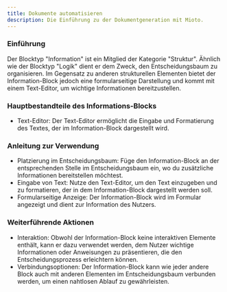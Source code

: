 ```yaml
---
title: Dokumente automatisieren
description: Die Einführung zu der Dokumentgeneration mit Mioto.
---
```


### Einführung

Der Blocktyp "Information" ist ein Mitglied der Kategorie "Struktur". Ähnlich wie der Blocktyp "Logik" dient er dem Zweck, den Entscheidungsbaum zu organisieren. Im Gegensatz zu anderen strukturellen Elementen bietet der Information-Block jedoch eine formularseitige Darstellung und kommt mit einem Text-Editor, um wichtige Informationen bereitzustellen.

### Hauptbestandteile des Informations-Blocks

* Text-Editor: Der Text-Editor ermöglicht die Eingabe und Formatierung des Textes, der im Information-Block dargestellt wird.

### Anleitung zur Verwendung

* Platzierung im Entscheidungsbaum: Füge den Information-Block an der entsprechenden Stelle im Entscheidungsbaum ein, wo du zusätzliche Informationen bereitstellen möchtest.
* Eingabe von Text: Nutze den Text-Editor, um den Text einzugeben und zu formatieren, der in dem Information-Block dargestellt werden soll.
* Formularseitige Anzeige: Der Information-Block wird im Formular angezeigt und dient zur Information des Nutzers.

### Weiterführende Aktionen

* Interaktion: Obwohl der Information-Block keine interaktiven Elemente enthält, kann er dazu verwendet werden, dem Nutzer wichtige Informationen oder Anweisungen zu präsentieren, die den Entscheidungsprozess erleichtern können.
* Verbindungsoptionen: Der Information-Block kann wie jeder andere Block auch mit anderen Elementen im Entscheidungsbaum verbunden werden, um einen nahtlosen Ablauf zu gewährleisten.
